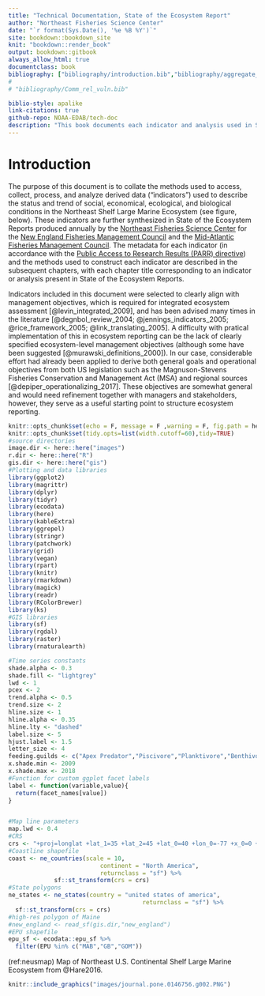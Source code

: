 ---
title: "Technical Documentation, State of the Ecosystem Report"
author: "Northeast Fisheries Science Center"
date: "`r format(Sys.Date(), '%e %B %Y')`"
site: bookdown::bookdown_site
knit: "bookdown::render_book"
output: bookdown::gitbook
always_allow_html: true
documentclass: book
bibliography: ["bibliography/introduction.bib","bibliography/aggregate_groups.bib","bibliography/seasonal_sst_anomaly_maps.bib","bibliography/Aquaculture.bib","bibliography/Bennet_indicator.bib","bibliography/bottom_temperature.bib","bibliography/Revenue_Diversity.bib","bibliography/ches_bay_water_quality.bib","bibliography/CHL_PPD.bib","bibliography/Comm_climate_vuln.bib","bibliography/conceptmods.bib","bibliography/Condition.bib","bibliography/EPU.bib", "bibliography/gulf_stream_index.bib","bibliography/Ich_div.bib","bibliography/long_term_sst.bib","bibliography/MAB_HAB.bib","bibliography/NE_HAB.bib","bibliography/occupancy.bib","bibliography/productivity_tech_memo.bib","bibliography/RW.bib","bibliography/seabird_diet_and_productivity.bib","bibliography/slopewater_proportions.bib","bibliography/Species_dist.bib","bibliography/survey_data.bib","bibliography/thermal_hab_proj.bib","bibliography/trend_analysis.bib","bibliography/zooplankton.bib","packages.bib"]
#
# "bibliography/Comm_rel_vuln.bib"

biblio-style: apalike
link-citations: true
github-repo: NOAA-EDAB/tech-doc
description: "This book documents each indicator and analysis used in State of the Ecosystem reporting"
---

# Introduction {-}

The purpose of this document is to collate the methods used to access, collect, process, and analyze derived data ("indicators") used to describe the status and trend of social, economical, ecological, and biological conditions in the Northeast Shelf Large Marine Ecosystem (see figure, below). These indicators are further synthesized in State of the Ecosystem Reports produced annually by the [Northeast Fisheries Science Center](https://www.nefsc.noaa.gov/) for the [New England Fisheries Management Council](https://www.nefmc.org/) and the [Mid-Atlantic Fisheries Management Council](http://www.mafmc.org/). The metadata for each indicator (in accordance with the [Public Access to Research Results (PARR) directive](http://obamawhitehouse.archives.gov/sites/default/files/microsites/ostp/ostp_public_access_memo_2013.pdf)) and the methods used to construct each indicator are described in the subsequent chapters, with each chapter title corresponding to an indicator or analysis present in State of the Ecosystem Reports.

Indicators included in this document were selected to clearly align with management objectives, which is required for integrated ecosystem assessment [@levin_integrated_2009], and has been advised many times in the literature [@degnbol_review_2004; @jennings_indicators_2005; @rice_framework_2005; @link_translating_2005]. A difficulty with pratical implementation of this in ecosystem reporting can be the lack of clearly specified ecosystem-level management objectives (although some have been suggested [@murawski_definitions_2000]). In our case, considerable effort had already been applied to derive both general goals and operational objectives from both US legislation such as the Magnuson-Stevens Fisheries Conservation and Management Act (MSA) and regional sources [@depiper_operationalizing_2017]. These objectives are somewhat general and would need refinement together with managers and stakeholders, however, they serve as a useful starting point to structure ecosystem reporting.

```{r setup, echo=F, message = F ,warning = F}
knitr::opts_chunk$set(echo = F, message = F ,warning = F, fig.path = here::here("images/")) 
knitr::opts_chunk$set(tidy.opts=list(width.cutoff=60),tidy=TRUE)
#source directories
image.dir <- here::here("images")
r.dir <- here::here("R")
gis.dir <- here::here("gis")
#Plotting and data libraries
library(ggplot2)
library(magrittr)
library(dplyr)
library(tidyr)
library(ecodata)
library(here)
library(kableExtra)
library(ggrepel)
library(stringr)
library(patchwork)
library(grid)
library(vegan)
library(rpart)
library(knitr)
library(rmarkdown)
library(magick)
library(readr)
library(RColorBrewer)
library(ks)
#GIS libraries
library(sf)
library(rgdal)
library(raster)
library(rnaturalearth)

#Time series constants
shade.alpha <- 0.3
shade.fill <- "lightgrey"
lwd <- 1
pcex <- 2
trend.alpha <- 0.5
trend.size <- 2
hline.size <- 1
hline.alpha <- 0.35
hline.lty <- "dashed"
label.size <- 5
hjust.label <- 1.5
letter_size <- 4
feeding.guilds <- c("Apex Predator","Piscivore","Planktivore","Benthivore","Benthos")
x.shade.min <- 2009
x.shade.max <- 2018
#Function for custom ggplot facet labels
label <- function(variable,value){
  return(facet_names[value])
}


#Map line parameters
map.lwd <- 0.4
#CRS
crs <- "+proj=longlat +lat_1=35 +lat_2=45 +lat_0=40 +lon_0=-77 +x_0=0 +y_0=0 +datum=NAD83 +no_defs +ellps=GRS80 +towgs84=0,0,0"
#Coastline shapefile
coast <- ne_countries(scale = 10,
                          continent = "North America",
                          returnclass = "sf") %>%
             sf::st_transform(crs = crs)
#State polygons
ne_states <- ne_states(country = "united states of america",
                                      returnclass = "sf") %>%
  sf::st_transform(crs = crs)
#high-res polygon of Maine
#new_england <- read_sf(gis.dir,"new_england")
#EPU shapefile
epu_sf <- ecodata::epu_sf %>% 
  filter(EPU %in% c("MAB","GB","GOM"))
```

(ref:neusmap) Map of Northeast U.S. Continental Shelf Large Marine Ecosystem from @Hare2016.


```{r neusmap, fig.align='center', fig.height=6, echo = F, fig.cap='(ref:neusmap)'}
knitr::include_graphics("images/journal.pone.0146756.g002.PNG")

```

<!-- **References** -->

<!-- Hare JA, Morrison WE, Nelson MW, Stachura MM, Teeters EJ, Griffis RB, et al. (2016) A Vulnerability Assessment of Fish and Invertebrates to Climate Change on the Northeast US Continental Shelf. PLoS ONE 11(2): e0146756. https://doi.org/10.1371/journal.pone.0146756 -->

<!-- -------------- -->
